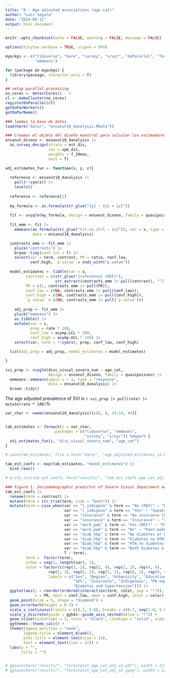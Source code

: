 ```yaml
---
title: "8 - Age adjusted associations (age cat)"
author: "Luis Segura"
date: "2024-09-11"
output: html_document
---
```


```r
knitr::opts_chunk$set(echo = FALSE, warning = FALSE, message = FALSE)

options(tinytex.verbose = TRUE, scipen = 999)

mypckgs <- c("tidyverse", "here", "survey", "srvyr", "doParallel", "foreach", 
             "emmeans")

for (package in mypckgs) {
  library(package, character.only = T)
}

## setup parallel processing
no_cores <- detectCores() - 1  
cl <- makeCluster(no_cores)
registerDoParallel(cl)
getDoParWorkers()                   
getDoParName()

```


```r
### leemos la base de datos
load(here("data/", "ensanut18_4analysis.RData"))
```

```r
### Creamos el objeto del diseño muestral para calcular los estimadores ponderados (p.ej., prevalencias)
ensanut_diseno <- ensanut18_4analysis |>
  as_survey_design(strata = est_dis, 
                   ids = upm_dis, 
                   weights = f_20mas, 
                   nest = T)
```

```r
adj_estimates_fun <- function(x, y, z){
  
  reference <- ensanut18_4analysis |>
    pull(!!sym(x)) |> 
    levels()
  
  reference <- reference[1]
  
  my_formula <- as.formula(str_glue("{y} ~ {x} + {z}"))
  
  fit <- svyglm(my_formula, design = ensanut_diseno, family = quasipoisson) 
  
  fit_emm <- fit |>
    emmeans(as.formula(str_glue("trt.vs.ctrl ~ {x}")), var = x, type = "response", 
            data = ensanut18_4analysis) 

  contrasts_emm <- fit_emm |>
    pluck("contrasts") |>
    broom::tidy(conf.int = T) |>
    select(var = term, contrast, PR = ratio, conf.low, 
           conf.high, `p value` = ends_with("p.value")) 
  
  model_estimates <- tibble(var = x, 
         contrast = c(str_glue("{reference} (REF)"), 
                      str_extract(contrasts_emm |> pull(contrast), "^[^/]+")),
         PR = c(1, contrasts_emm |> pull(PR)), 
         conf.low = c(NA, contrasts_emm |> pull(conf.low)), 
         conf.high = c(NA, contrasts_emm |> pull(conf.high)), 
         `p value` = c(NA, contrasts_emm |> pull(`p value`)))
  
    adj_prop <- fit_emm |>
    pluck("emmeans") |>
    as_tibble() |>
    mutate(var = x, 
           prop = rate * 100, 
           conf_low = asymp.LCL * 100, 
           conf_high = asymp.UCL * 100) |>
    select(var, term = !!sym(x), prop, conf_low, conf_high)

  list(adj_prop = adj_prop, model_estimates = model_estimates)

}


```

```r
svi_prop <- svyglm(disc_visual_severa_num ~ age_cat, 
                   design = ensanut_diseno, family = quasipoisson) |>
  emmeans::emmeans(specs = ~ 1, type = "response", 
                   data = ensanut18_4analysis) |>
  broom::tidy()
```

The age adjusted prevalence of SVI is `r svi_prop |> pull(rate) |> mutate(rate * 100)`%
```r
var_char <- names(ensanut18_4analysis)[c(6, 8, 14:19, 44)]


tab_estimates <- foreach(i = var_char, 
                     .packages = c("tidyverse", "emmeans", 
                                   "survey", "srvyr")) %dopar% {
  adj_estimates_fun(i, "disc_visual_severa_num", "age_cat")
}

# save(tab_estimates, file = here("data/", "age_adjusted_estimates_v2.RData"))

```


```r
tab_est_coefs <- map(tab_estimates, "model_estimates") |>
  bind_rows()

# write_csv(tab_est_coefs, here("results/", "tab_est_coefs_age_cat_adj.csv"))

### Figure 1. Sociodemographic predictor of Severe Visual Impairment among the Mexican population.
tab_est_coefs |>
  rename(term = contrast) |>
  mutate(term = str_trim(term, side = "both")) |>
  mutate(term = case_when(var == "l_indigena" & term == "No (REF)" ~ "Doesn't speak indigenous language (REF)", 
                          var == "l_indigena" & term == "Yes" ~ "Speaks indigenous language", 
                          var == "insurance" & term == "No insurance (REF)" ~ "Uninsured (REF)", 
                          var == "insurance" & term == "Insurance" ~ "Insured",
                          var == "work_pwk" & term == "Yes (REF)" ~ "Past-week employed (REF)", 
                          var == "work_pwk" & term == "No" ~ "Past-week unemployed",
                          var == "diab_hbp" & term == "No diabetes or HTN (REF)" ~ "Neither diabetes nor hypertension (REF)", 
                          var == "diab_hbp" & term == "Diabetes no HTN" ~ "Diabetes / no hypertension",
                          var == "diab_hbp" & term == "HTN no diabetes" ~ "Hypertension / no diabetes",
                          var == "diab_hbp" & term == "Both diabetes & HTN" ~ "Diabetes & hypertension",
                          T ~ term), 
         term =  factor(term),  
         orden = seq(1, length(var), 1),
         color = factor(c(rep(1, 2), rep(2, 4), rep(3, 2), rep(4, 4), 
                   rep(5, 3), rep(6, 2), rep(7, 2), rep(8, 2), rep(9, 4)), 
                   labels = c("Sex", "Region", "Urbanicity", "Education", 
                              "SES", "Insurance", "Indigenous", "PW employment", 
                              "Diabetes and hypertension"))) |>
  ggplot(aes(y = reorder(ordered(interaction(term, color, sep = "!")), desc(orden)), 
             x = PR, xmin = conf.low, xmax = conf.high, color = color)) +
  geom_point(size = 5, shape = "diamond") +
  geom_errorbarh(height = 0.3) + 
  scale_x_continuous(limits = c(0.2, 5.0), breaks = c(0.7, seq(1.0, 5.0, 1.0)), name = "Prevalence Ratio (95% CI)")  +
  scale_y_discrete(guide = ggh4x::guide_axis_nested(delim = "!")) +
  geom_vline(xintercept = 1, color = "black", linetype = "solid", alpha = 0.5) +
  ggthemes::theme_calc() +
  theme(legend.position = "none", 
        legend.title = element_blank(), 
        plot.title = element_text(size = 14), 
        text = element_text(size = 12)) +
  labs(y = "",
       title = "")


# ggsave(here("results/", "forestplot_age_cat_adj_v2.pdf"), width = 12, height = 6, device = "pdf", units = "in", dpi = 1800)
# ggsave(here("results/", "forestplot_age_cat_adj_v2.jpeg"), width = 12, height = 6, units = "in", dpi = 1800)

```


